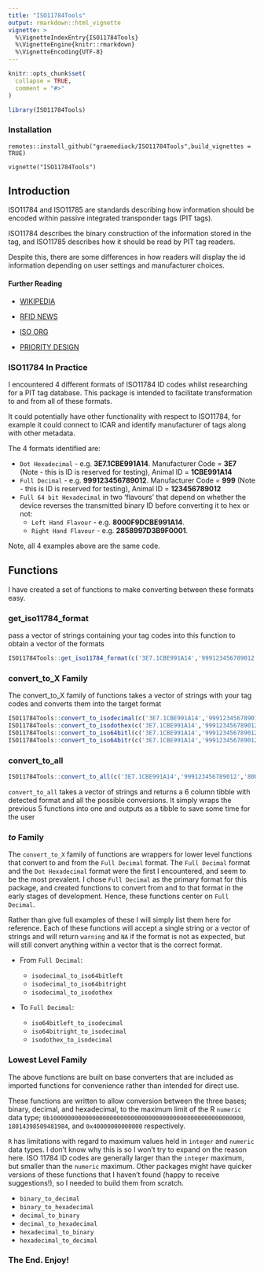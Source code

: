 ---
title: "ISO11784Tools"
output: rmarkdown::html_vignette
vignette: >
  %\VignetteIndexEntry{ISO11784Tools}
  %\VignetteEngine{knitr::rmarkdown}
  %\VignetteEncoding{UTF-8}
---

```{r, include = FALSE}
knitr::opts_chunk$set(
  collapse = TRUE,
  comment = "#>"
)
```

```{r setup}
library(ISO11784Tools)
```
### Installation

`remotes::install_github("graemediack/ISO11784Tools",build_vignettes = TRUE)`

`vignette("ISO11784Tools")`

## Introduction
ISO11784 and ISO11785 are standards describing how information should be encoded within passive integrated transponder tags (PIT tags).

ISO11784 describes the binary construction of the information stored in the tag, and ISO11785 describes how it should be read by PIT tag readers.

Despite this, there are some differences in how readers will display the id information depending on user settings and manufacturer choices.

#### Further Reading

- [WIKIPEDIA](https://en.wikipedia.org/wiki/ISO_11784_and_ISO_11785)

- [RFID NEWS](https://www.rfidnews.com/ISOstandard/ISOstandard.html)

- [ISO ORG](https://www.iso.org/standard/25881.html)

- [PRIORITY DESIGN](https://www.priority1design.com.au/fdx-b_animal_identification_protocol.html)

### ISO11784 In Practice

I encountered 4 different formats of ISO11784 ID codes whilst researching for a PIT tag database. This package is intended to facilitate transformation to and from all of these formats.

It could potentially have other functionality with respect to ISO11784, for example it could connect to ICAR and identify manufacturer of tags along with other metadata.

The 4 formats identified are:

- `Dot Hexadecimal` - e.g. **3E7.1CBE991A14**. Manufacturer Code = **3E7** (Note - this is ID is reserved for testing), Animal ID = **1CBE991A14**
- `Full Decimal` - e.g. **999123456789012**. Manufacturer Code = **999** (Note - this is ID is reserved for testing), Animal ID = **123456789012**
- `Full 64 bit Hexadecimal` in two 'flavours' that depend on whether the device reverses the transmitted binary ID before converting it to hex or not:
  - `Left Hand Flavour` - e.g. **8000F9DCBE991A14**. 
  - `Right Hand Flavour` - e.g. **2858997D3B9F0001**.

Note, all 4 examples above are the same code.

## Functions

I have created a set of functions to make converting between these formats easy.

### get_iso11784_format

pass a vector of strings containing your tag codes into this function to obtain a vector of the formats
```{r, include=T,warning = FALSE}
ISO11784Tools::get_iso11784_format(c('3E7.1CBE991A14','999123456789012','8000F9DCBE991A14','2858997D3B9F0001','blahblah'))
```

### convert_to_X Family

The convert_to_X family of functions takes a vector of strings with your tag codes and converts them into the target format
```{r, include=T,warning=F}
ISO11784Tools::convert_to_isodecimal(c('3E7.1CBE991A14','999123456789012','8000F9DCBE991A14','2858997D3B9F0001','blahblah'))
ISO11784Tools::convert_to_isodothex(c('3E7.1CBE991A14','999123456789012','8000F9DCBE991A14','2858997D3B9F0001','blahblah'))
ISO11784Tools::convert_to_iso64bitl(c('3E7.1CBE991A14','999123456789012','8000F9DCBE991A14','2858997D3B9F0001','blahblah'))
ISO11784Tools::convert_to_iso64bitr(c('3E7.1CBE991A14','999123456789012','8000F9DCBE991A14','2858997D3B9F0001','blahblah'))
```

### convert_to_all
```{r, include=T,warning=F}
ISO11784Tools::convert_to_all(c('3E7.1CBE991A14','999123456789012','8000F9DCBE991A14','2858997D3B9F0001','blahblah'))
```

`convert_to_all` takes a vector of strings and returns a 6 column tibble with detected format and all the possible conversions. It simply wraps the previous 5 functions into one and outputs as a tibble to save some time for the user

### _to_ Family

The `convert_to_X` family of functions are wrappers for lower level functions that convert to and from the `Full Decimal` format. The `Full Decimal` format and the `Dot Hexadecimal` format were the first I encountered, and seem to be the most prevalent. I chose `Full Decimal` as the primary format for this package, and created functions to convert from and to that format in the early stages of development. Hence, these functions center on `Full Decimal`.

Rather than give full examples of these I will simply list them here for reference. Each of these functions will accept a single string or a vector of strings and will return `warning` and `NA` if the format is not as expected, but will still convert anything within a vector that is the correct format.

- From `Full Decimal`:

  - `isodecimal_to_iso64bitleft`
  - `isodecimal_to_iso64bitright`
  - `isodecimal_to_isodothex`
  
- To `Full Decimal`:

  - `iso64bitleft_to_isodecimal`
  - `iso64bitright_to_isodecimal`
  - `isodothex_to_isodecimal`
  
### Lowest Level Family

The above functions are built on base converters that are included as imported functions for convenience rather than intended for direct use.

These functions are written to allow conversion between the three bases; binary, decimal, and hexadecimal, to the maximum limit of the R `numeric` data type; `0b1000000000000000000000000000000000000000000000000000000`, `18014398509481984`, and `0x40000000000000` respectively. 

`R` has limitations with regard to maximum values held in `integer` and `numeric` data types. I don't know why this is so I won't try to expand on the reason here. ISO 11784 ID codes are generally larger than the `integer` maximum, but smaller than the `numeric` maximum. Other packages might have quicker versions of these functions that I haven't found (happy to receive suggestions!), so I needed to build them from scratch.

- `binary_to_decimal`
- `binary_to_hexadecimal`
- `decimal_to_binary`
- `decimal_to_hexadecimal`
- `hexadecimal_to_binary`
- `hexadecimal_to_decimal`

### The End. Enjoy!
